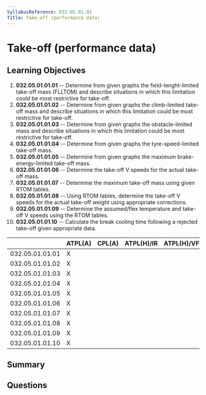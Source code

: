 ```yaml
---
SyllabusReference: 032.05.01.01
Title: Take-off (performance data)
---
```


# Take-off (performance data)

## Learning Objectives

1. **032.05.01.01.01** -- Determine from given graphs the field-lenght-limited
   take-off mass (FLLTOM) and describe situations in which this limitation could
   be most restrictive for take-off.
2. **032.05.01.01.02** -- Determine from given graphs the climb-limited take-off
   mass and describe situations in which this limitation could be most
   restrictive for take-off.
3. **032.05.01.01.03** -- Determine from given graphs the obstacle-limited mass
   and describe situations in which this limitation could be most restrictive
   for take-off.
4. **032.05.01.01.04** -- Determine from given graphs the tyre-speed-limited
   take-off mass.
5. **032.05.01.01.05** -- Determine from given graphs the maximum
   brake-energy-limited take-off mass.
6. **032.05.01.01.06** -- Determine the take-off V speeds for the actual take-off
   mass.
7. **032.05.01.01.07** -- Determine the maximum take-off mass using given RTOM
   tables.
8. **032.05.01.01.08** -- Using RTOM tables, determine the take-off V speeds for
   the actual take-off weight using appropriate corrections.
9. **032.05.01.01.09** -- Determine the assumed/flex temperature and take-off V
   speeds using the RTOM tables.
10. **032.05.01.01.10** -- Calculate the break cooling time following a rejected
    take-off given appropriate data.

|                 | ATPL(A) | CPL(A) | ATPL(H)/IR | ATPL(H)/VFR | CPL(H) | IR  | CBIR(A) |
| --------------- | ------- | ------ | ---------- | ----------- | ------ | --- | ------- |
| 032.05.01.01.01 | X       |        |            |             |        |     |         |
| 032.05.01.01.02 | X       |        |            |             |        |     |         |
| 032.05.01.01.03 | X       |        |            |             |        |     |         |
| 032.05.01.01.04 | X       |        |            |             |        |     |         |
| 032.05.01.01.05 | X       |        |            |             |        |     |         |
| 032.05.01.01.06 | X       |        |            |             |        |     |         |
| 032.05.01.01.07 | X       |        |            |             |        |     |         |
| 032.05.01.01.08 | X       |        |            |             |        |     |         |
| 032.05.01.01.09 | X       |        |            |             |        |     |         |
| 032.05.01.01.10 | X       |        |            |             |        |     |         |

## Summary

## Questions
